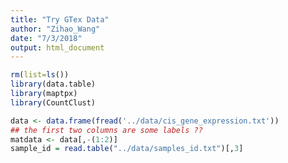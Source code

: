 ```yaml
---
title: "Try GTex Data"
author: "Zihao_Wang"
date: "7/3/2018"
output: html_document
---
```


```r
rm(list=ls())
library(data.table)
library(maptpx)
library(CountClust)
```


```r
data <- data.frame(fread('../data/cis_gene_expression.txt'))
## the first two columns are some labels ??
matdata <- data[,-(1:2)]
sample_id = read.table("../data/samples_id.txt")[,3]
```

